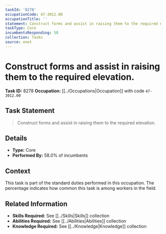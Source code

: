 ```yaml
---
taskId: '8278'
occupationCode: 47-3012.00
occupationTitle: ''
statement: Construct forms and assist in raising them to the required elevation.
taskType: Core
incumbentsResponding: 58
collection: Tasks
source: onet
---
```

# Construct forms and assist in raising them to the required elevation.

**Task ID:** 8278
**Occupation:** [[../Occupations|Occupation]] with code `47-3012.00`

## Task Statement

> Construct forms and assist in raising them to the required elevation.

## Details

- **Type:** Core
- **Performed By:** 58.0% of incumbents

## Context

This task is part of the standard duties performed in this occupation. The percentage indicates how common this task is among workers in the field.

## Related Information

- **Skills Required:** See [[../Skills|Skills]] collection
- **Abilities Required:** See [[../Abilities|Abilities]] collection
- **Knowledge Required:** See [[../Knowledge|Knowledge]] collection

